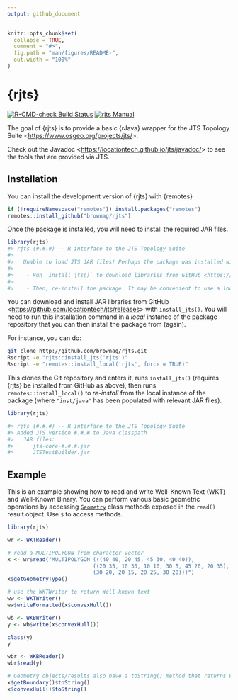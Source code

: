 ```yaml
---
output: github_document
---
```


<!-- README.md is generated from README.Rmd. Please edit that file -->

```r
knitr::opts_chunk$set(
  collapse = TRUE,
  comment = "#>",
  fig.path = "man/figures/README-",
  out.width = "100%"
)
```

# {rjts}

<!-- badges: start -->
[![R-CMD-check Build
Status](https://github.com/brownag/rjts/workflows/R-CMD-check/badge.svg)](https://github.com/brownag/rjts/actions)
[![rjts
Manual](https://img.shields.io/badge/docs-HTML-informational)](https://humus.rocks/rjts/)
<!-- badges: end -->

The goal of {rjts} is to provide a basic {rJava} wrapper for the JTS Topology Suite <<https://www.osgeo.org/projects/jts/>>.

Check out the Javadoc <<https://locationtech.github.io/jts/javadoc/>> to see the tools that are provided via JTS.

## Installation

You can install the development version of {rjts} with {remotes}

``` r
if (!requireNamespace("remotes")) install.packages("remotes")
remotes::install_github("brownag/rjts")
```

Once the package is installed, you will need to install the required JAR files.

```r
library(rjts)
#> rjts (#.#.#) -- R interface to the JTS Topology Suite
#> 
#>   Unable to load JTS JAR files! Perhaps the package was installed with an empty 'inst/java' directory?
#>                    
#>    - Run `install_jts()` to download libraries from GitHub <https://github.com/locationtech/jts/releases>
#>                    
#>    - Then, re-install the package. It may be convenient to use a local instance of the GitHub repository to install from.
```

You can download and install JAR libraries from GitHub <<https://github.com/locationtech/jts/releases>> with `install_jts()`. You will need to run this installation command in a _local_ instance of the package repository that you can then install the package from (again). 

For instance, you can do:

```sh
git clone http://github.com/brownag/rjts.git
Rscript -e "rjts::install_jts('rjts')"
Rscript -e "remotes::install_local('rjts', force = TRUE)"
```

This clones the Git repository and enters it, runs `install_jts()` (requires {rjts} be installed from GitHub as above), then runs `remotes::install_local()` to _re-install_ from the local instance of the package (where `"inst/java"` has been populated with relevant JAR files).

```r
library(rjts)

#> rjts (#.#.#) -- R interface to the JTS Topology Suite
#> Added JTS version #.#.# to Java classpath
#>   JAR files:
#>      jts-core-#.#.#.jar
#>      JTSTestBuilder.jar
```

## Example

This is an example showing how to read and write Well-Known Text (WKT) and Well-Known Binary. You can perform various basic geometric operations by accessing [`Geometry`](https://locationtech.github.io/jts/javadoc/org/locationtech/jts/geom/Geometry.html) class methods exposed in the `read()` result object. Use `$` to access methods.

```r
library(rjts)

wr <- WKTReader()

# read a MULTIPOLYGON from character vector
x <- wr$read("MULTIPOLYGON (((40 40, 20 45, 45 30, 40 40)),
                           ((20 35, 10 30, 10 10, 30 5, 45 20, 20 35),
                           (30 20, 20 15, 20 25, 30 20)))")
x$getGeometryType()

# use the WKTWriter to return Well-known text
ww <- WKTWriter()
ww$writeFormatted(x$convexHull())

wb <- WKBWriter()
y <- wb$write(x$convexHull())

class(y)
y

wbr <- WKBReader()
wbr$read(y)

# Geometry objects/results also have a toString() method that returns WKT
x$getBoundary()$toString()
x$convexHull()$toString()
```
